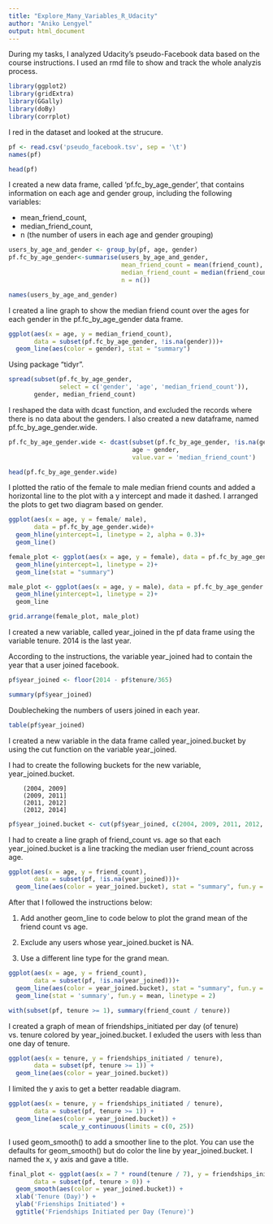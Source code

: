 ---
title: "Explore_Many_Variables_R_Udacity"
author: "Aniko Lengyel"
output: html_document
---

During my tasks, I analyzed Udacity's pseudo-Facebook data based on the course
instructions. I used an rmd file to show and track the whole analyzis process.

```{r echo=FALSE, message=FALSE, warning=FALSE, packages}

library(ggplot2)
library(gridExtra)
library(GGally)
library(doBy)
library(corrplot)
```

I red in the dataset and looked at the strucure.

```{r echo=FALSE, message=FALSE, warning=FALSE, packages}

pf <- read.csv('pseudo_facebook.tsv', sep = '\t')
names(pf)

```

```{r echo=FALSE, message=FALSE, warning=FALSE, packages}

head(pf)

```

I created a new data frame, called 'pf.fc_by_age_gender', that 
contains information on each age and gender group, including the following 
variables:

- mean_friend_count,
- median_friend_count,
- n (the number of users in each age and gender grouping)


```{r echo=FALSE, message=FALSE, warning=FALSE, packages}

users_by_age_and_gender <- group_by(pf, age, gender)
pf.fc_by_age_gender<-summarise(users_by_age_and_gender,
                               mean_friend_count = mean(friend_count),
                               median_friend_count = median(friend_count),
                               n = n())

names(users_by_age_and_gender)


```

 I created a line graph to show the median friend count over the ages for each 
 gender in the pf.fc_by_age_gender data frame.

```{r echo=FALSE, message=FALSE, warning=FALSE, packages}

ggplot(aes(x = age, y = median_friend_count), 
       data = subset(pf.fc_by_age_gender, !is.na(gender)))+
  geom_line(aes(color = gender), stat = "summary")

```

Using package "tidyr".


```{r echo=FALSE, message=FALSE, warning=FALSE, packages}

spread(subset(pf.fc_by_age_gender, 
              select = c('gender', 'age', 'median_friend_count')), 
       gender, median_friend_count)

```

I reshaped the data with dcast function, and excluded the records where there is 
no data about the genders. I also created a new dataframe, named 
pf.fc_by_age_gender.wide.

```{r echo=FALSE, message=FALSE, warning=FALSE, packages}

pf.fc_by_age_gender.wide <- dcast(subset(pf.fc_by_age_gender, !is.na(gender)), 
                                  age ~ gender,
                                  value.var = 'median_friend_count')

head(pf.fc_by_age_gender.wide)


```

I plotted the ratio of the female to male median friend counts and added a 
horizontal line to the plot with a y intercept and made it dashed. I arranged
the plots to get two diagram based on gender.

```{r echo=FALSE, message=FALSE, warning=FALSE, packages}

ggplot(aes(x = age, y = female/ male), 
       data = pf.fc_by_age_gender.wide)+
  geom_hline(yintercept=1, linetype = 2, alpha = 0.3)+
  geom_line()

female_plot <- ggplot(aes(x = age, y = female), data = pf.fc_by_age_gender.wide)+
  geom_hline(yintercept=1, linetype = 2)+
  geom_line(stat = "summary")

male_plot <- ggplot(aes(x = age, y = male), data = pf.fc_by_age_gender.wide)+
  geom_hline(yintercept=1, linetype = 2)+
  geom_line

grid.arrange(female_plot, male_plot)

```

I created a new variable, called year_joined in the pf data frame using the variable
tenure. 2014 is the last year.

According to the instructions, the variable year_joined had to contain the year 
that a user joined facebook.

```{r echo=FALSE, message=FALSE, warning=FALSE, packages}

pf$year_joined <- floor(2014 - pf$tenure/365)

summary(pf$year_joined)

```

Doublecheking the numbers of users joined in each year.

```{r echo=FALSE, message=FALSE, warning=FALSE, packages}

table(pf$year_joined)

```

I created a new variable in the data frame called year_joined.bucket by using
the cut function on the variable year_joined.

I had to create the following buckets for the new variable, year_joined.bucket.

        (2004, 2009]
        (2009, 2011]
        (2011, 2012]
        (2012, 2014]

```{r echo=FALSE, message=FALSE, warning=FALSE, packages}

pf$year_joined.bucket <- cut(pf$year_joined, c(2004, 2009, 2011, 2012, 2014))


```

I had to create a line graph of friend_count vs. age so that each year_joined.bucket 
is a line tracking the median user friend_count across age.

```{r echo=FALSE, message=FALSE, warning=FALSE, packages}

ggplot(aes(x = age, y = friend_count), 
       data = subset(pf, !is.na(year_joined)))+
  geom_line(aes(color = year_joined.bucket), stat = "summary", fun.y = median)

```

After that I followed the instructions below:

(1) Add another geom_line to code below to plot the grand mean of the friend 
count vs age.

(2) Exclude any users whose year_joined.bucket is NA.

(3) Use a different line type for the grand mean.

```{r echo=FALSE, message=FALSE, warning=FALSE, packages}

ggplot(aes(x = age, y = friend_count), 
       data = subset(pf, !is.na(year_joined)))+
  geom_line(aes(color = year_joined.bucket), stat = "summary", fun.y = mean)+
  geom_line(stat = 'summary', fun.y = mean, linetype = 2)

with(subset(pf, tenure >= 1), summary(friend_count / tenure))

```

I created a graph of mean of friendships_initiated per day (of tenure)
vs. tenure colored by year_joined.bucket. I exluded the users with less than
one day of tenure.

```{r echo=FALSE, message=FALSE, warning=FALSE, packages}

ggplot(aes(x = tenure, y = friendships_initiated / tenure), 
       data = subset(pf, tenure >= 1)) +
  geom_line(aes(color = year_joined.bucket))

```

I limited the y axis to get a better readable diagram.

```{r echo=FALSE, message=FALSE, warning=FALSE, packages}

ggplot(aes(x = tenure, y = friendships_initiated / tenure), 
       data = subset(pf, tenure >= 1)) +
  geom_line(aes(color = year_joined.bucket)) +
              scale_y_continuous(limits = c(0, 25))

```

I used geom_smooth() to add a smoother line to the plot.
You can use the defaults for geom_smooth() but do color the line
by year_joined.bucket. I named the x, y axis and gave a title.

```{r echo=FALSE, message=FALSE, warning=FALSE, packages}

final_plot <- ggplot(aes(x = 7 * round(tenure / 7), y = friendships_initiated / tenure),
       data = subset(pf, tenure > 0)) +
  geom_smooth(aes(color = year_joined.bucket)) +
  xlab('Tenure (Day)') +
  ylab('Frienships Initiated') +
  ggtitle('Friendships Initiated per Day (Tenure)')

```

```{r echo=FALSE, message=FALSE, warning=FALSE, packages}



```

```{r echo=FALSE, message=FALSE, warning=FALSE, packages}



```